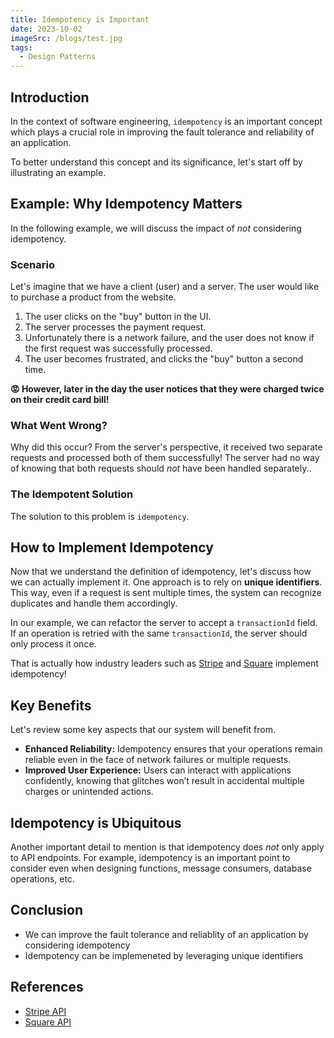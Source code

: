 ```yaml
---
title: Idempotency is Important
date: 2023-10-02
imageSrc: /blogs/test.jpg
tags:
  - Design Patterns
---
```


## Introduction

In the context of software engineering, `idempotency` is an important concept which plays a crucial role in improving the fault tolerance and reliability of an application.

To better understand this concept and its significance, let's start off by illustrating an example.

## Example: Why Idempotency Matters

In the following example, we will discuss the impact of _not_ considering idempotency.

### Scenario

Let's imagine that we have a client (user) and a server. The user would like to purchase a product from the website.

1. The user clicks on the "buy" button in the UI.
2. The server processes the payment request.
3. Unfortunately there is a network failure, and the user does not know if the first request was successfully processed.
4. The user becomes frustrated, and clicks the "buy" button a second time.

**😡 However, later in the day the user notices that they were charged twice on their credit card bill!**

<ThemeImage
  srcLight="/blogs/idempotency/example-without-idempotency-light.png"
  srcDark="/blogs/idempotency/example-without-idempotency-dark.png"
  alt="User being charged twice because idempotency was not considered"
  width={1213}
  height={734}
/>

### What Went Wrong?

Why did this occur? From the server's perspective, it received two separate requests and processed both of them successfully!
The server had no way of knowing that both requests should _not_ have been handled separately..

### The Idempotent Solution

The solution to this problem is `idempotency`.

<Banner
  type="info"
  title="Idempotency Definition"
  text="Idempotency is the ability to safely retry an operation without unintended side effects."
/>

## How to Implement Idempotency

Now that we understand the definition of idempotency, let's discuss how we can actually implement it.
One approach is to rely on **unique identifiers**. This way, even if a request is sent multiple times, the system can recognize duplicates and handle them accordingly.

In our example, we can refactor the server to accept a `transactionId` field. If an operation is retried with the same `transactionId`, the server should only process it once.

That is actually how industry leaders such as [Stripe](https://stripe.com/docs/api/idempotent_requests) and [Square](https://developer.squareup.com/docs/build-basics/common-api-patterns/idempotency)
implement idempotency!

<ThemeImage
  srcLight="/blogs/idempotency/example-with-idempotency-light.png"
  srcDark="/blogs/idempotency/example-with-idempotency-dark.png"
  alt="User not being charged twice because idempotency was considered"
  width={1559}
  height={734}
/>

## Key Benefits

Let's review some key aspects that our system will benefit from.

- **Enhanced Reliability:** Idempotency ensures that your operations remain reliable even in the face of network failures or multiple requests.
- **Improved User Experience:** Users can interact with applications confidently, knowing that glitches won’t result in accidental multiple charges or unintended actions.

## Idempotency is Ubiquitous

Another important detail to mention is that idempotency does _not_ only apply to API endpoints.
For example, idempotency is an important point to consider even when designing functions, message consumers, database operations, etc.

<Banner type="info" text="Idempotency is language-agnostic and ubiquitous" />

## Conclusion

- We can improve the fault tolerance and reliablity of an application by considering idempotency
- Idempotency can be implemeneted by leveraging unique identifiers

## References

- [Stripe API](https://stripe.com/docs/api/idempotent_requests)
- [Square API](https://developer.squareup.com/docs/build-basics/common-api-patterns/idempotency)
